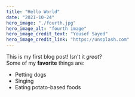 ```yaml
---
title: "Hello World"
date: "2021-10-24"
hero_image: "./fourth.jpg"
hero_image_alt: "fourth image"
hero_image_credit_text: "Yousef Sayed"
hero_image_credit_link: "https://unsplash.com"
---
```

This is my first blog post! Isn't it *great*?  
Some of my **favorite** things are:
* Petting dogs
* Singing
* Eating potato-based foods
